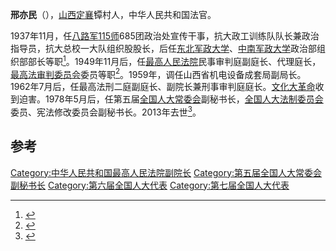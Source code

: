 '''邢亦民'''（{{bd|1913年|10月|2013年|2月9日|catIdx=Xing}}），[[山西|山西]][[定襄|定襄]]镡村人，中华人民共和国法官。

1937年11月，任[[八路军|八路军]][[115师|115师]]685团政治处宣传干事，抗大政工训练队队长兼政治指导员，抗大总校一大队组织股股长，后任[[东北军政大学|东北军政大学]]、[[中南军政大学|中南军政大学]]政治部组织部部长等职<ref>{{cite news|title=第五届全国人大常委会副秘书长邢亦民同志逝世|url=http://news.qq.com/a/20130217/001085.htm|accessdate=2014-10-13|newspaper=腾讯网|archive-date=2019-06-29|archive-url=https://web.archive.org/web/20190629122750/https://news.qq.com/a/20130217/001085.htm|dead-url=no}}</ref>。1949年11月后，任[[中华人民共和国最高人民法院|最高人民法院]]民事审判庭副庭长、代理庭长，[[最高法审判委员会|最高法审判委员会]]委员等职<ref>{{cite news|title=邢亦民：情系立法 虽官亦民|url=http://www.npc.gov.cn/npc/zgrdzz/2011-07/15/content_1670821.htm|accessdate=2014-10-13|newspaper=全国人大网|archive-url=https://web.archive.org/web/20141015222841/http://www.npc.gov.cn/npc/zgrdzz/2011-07/15/content_1670821.htm|archive-date=2014-10-15|dead-url=yes}}</ref>。1959年，调任山西省机电设备成套局副局长。1962年7月后，任最高法刑二庭副庭长、副院长兼刑事审判庭庭长。[[文化大革命|文化大革命]]收到迫害。1978年5月后，任第五届[[全国人大常委会|全国人大常委会]]副秘书长，[[全国人大法制委员会|全国人大法制委员会]]委员、宪法修改委员会副秘书长。2013年去世<ref>{{cite news|title=邢亦民同志逝世|url=http://news.xinhuanet.com/2013-02/17/c_114702441.htm|accessdate=2014-10-13|newspaper=新华网|deadurl=yes|archiveurl=https://web.archive.org/web/20130223102929/http://news.xinhuanet.com/2013-02/17/c_114702441.htm|archivedate=2013-02-23}}</ref>。

==参考==
{{reflist}}
{{中国政治人物小作品}}
[[Category:中华人民共和国最高人民法院副院长|Category:中华人民共和国最高人民法院副院长]]
[[Category:第五届全国人大常委会副秘书长|Category:第五届全国人大常委会副秘书长]]
[[Category:第六届全国人大代表|Category:第六届全国人大代表]]
[[Category:第七届全国人大代表|Category:第七届全国人大代表]]
